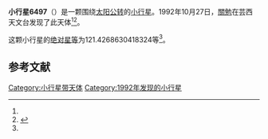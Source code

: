 {{Infobox planet
| bgcolour = #FFFFC0
| name = 6497 Yamasaki
| symbol = 
| image = 
| caption = 
| discovery = yes
| discovery_ref = 
| discoverer = [[關勉|關勉]]
| discovery_site = [[芸西天文台|芸西天文台]] 
| discovered = 1992年10月27日
| designations = yes
| mp_name = 
| named_after = 
| alt_names = 1992 UR3/ 1978 WZ18 / 1980 FT5
| mp_category = [[主带小行星|主带小行星]]
| orbit_ref = <ref name="a">[http://ssd.jpl.nasa.gov/sbdb.cgi?sstr=6497 6497 Yamasaki] {{Wayback|url=http://ssd.jpl.nasa.gov/sbdb.cgi?sstr=6497 |date=20210717071530 }}，小行星數據庫瀏覽器（JPL Small-Body Database Browser）－[[美国国家航空航天局|美国国家航空航天局]]喷气推进实验室</ref>
| epoch = 2456400.5 (2013年4月18日更新)
| aphelion = {{convert|2.810508580300701|AU|km|3|abbr=on|lk=out}}
| perihelion = {{convert|1.818130617001593|AU|km|3|abbr=on}}
| semimajor = {{convert|2.314319598651147|AU|km|3|abbr=on}}
| eccentricity = 0.214399507
| period = 1285.977667 [[日|日]]<br />3.52[[儒略年|儒略年]]
| avg_speed = 
| inclination = 4.712315706681536
| asc_node = 234.2450511651942
| mean_anomaly = 
| arg_peri = 121.4268630418324
| satellites = 
| physical_characteristics = yes
| dimensions = 
| mass = 
| density = 
| surface_grav = 
| escape_velocity = 
| sidereal_day = 
| axial_tilt = 
| pole_ecliptic_lat = 
| pole_ecliptic_lon = 
| albedo = 
| temperatures= 
| temp_name1 = 
| mean_temp_1 = 
| max_temp_1 = 
| temp_name2 = 
| max_temp_2 = 
| spectral_type = 
| abs_magnitude = 121.4268630418324
}}

'''小行星6497'''（{{lang-en|6497 Yamasaki}}）是一颗围绕[[太阳|太阳]][[公转|公转]]的[[小行星|小行星]]。1992年10月27日，[[關勉|關勉]]在芸西天文台发现了此天体<ref name="a" /><ref>{{cite news|title=小行星列表|url=http://cfa-www.harvard.edu/iau/lists/NumberedMPs.txt|accessdate=2013-07-08|newspaper=哈佛大学|archive-date=2008-05-17|archive-url=https://web.archive.org/web/20080517010638/http://cfa-www.harvard.edu/iau/lists/NumberedMPs.txt|dead-url=no}}</ref>。

这颗小行星的[[绝对星等|绝对星等]]为121.4268630418324等<ref name="a" />。

==参考文献==
{{reflist}}
{{Minor Planet Number|[[小行星6496|小行星6496]]|[[小行星6498|小行星6498]]}}

{{小天体}}

[[Category:小行星带天体|Category:小行星带天体]]
[[Category:1992年发现的小行星|Category:1992年发现的小行星]]

{{asteroid-stub}}